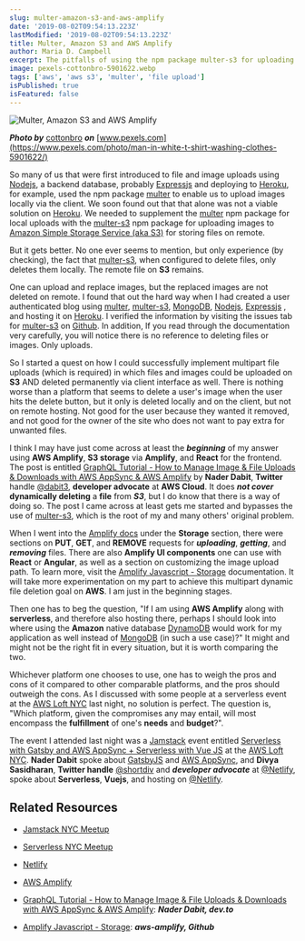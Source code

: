 ```yaml
---
slug: multer-amazon-s3-and-aws-amplify
date: '2019-08-02T09:54:13.223Z'
lastModified: '2019-08-02T09:54:13.223Z'
title: Multer, Amazon S3 and AWS Amplify
author: Maria D. Campbell
excerpt: The pitfalls of using the npm package multer-s3 for uploading files onto Amazon Simple Storage Service (aka S3) and what might be viable alternatives.
image: pexels-cottonbro-5901622.webp
tags: ['aws', 'aws s3', 'multer', 'file upload']
isPublished: true
isFeatured: false
---
```


![Multer, Amazon S3 and AWS Amplify](pexels-cottonbro-5901622.webp)

***Photo by*** [cottonbro](https://www.pexels.com/@cottonbro/) ***on*** [www.pexels.com](https://www.pexels.com/photo/man-in-white-t-shirt-washing-clothes-5901622/)

So many of us that were first introduced to file and image uploads using
[Nodejs](https://nodejs.org/en/), a backend database, probably [Expressjs](https://expressjs.com/) and deploying to [Heroku](https://www.heroku.com/), for example, used the npm package [multer](https://www.npmjs.com/package/multer) to enable us to upload images locally via the client. We soon found out that that alone was not a viable solution on [Heroku](https://www.heroku.com/). We needed to supplement the [multer](https://www.npmjs.com/package/multer) npm package for local uploads with the [multer-s3](https://www.npmjs.com/package/multer-s3) npm package for
uploading images to [Amazon Simple Storage Service (aka S3)](https://aws.amazon.com/s3/) for storing files on remote.

But it gets better. No one ever seems to mention, but only experience (by
checking), the fact that [multer-s3](https://www.npmjs.com/package/multer-s3), when configured to delete files, only deletes them locally. The remote file on **S3** remains.

One can upload and replace images, but the replaced images are not deleted on remote. I found that out the hard way when I had created a user authenticated blog using [multer](https://www.npmjs.com/package/multer),
[multer-s3](https://www.npmjs.com/package/multer-s3), [MongoDB](https://www.mongodb.com/), [Nodejs](https://nodejs.org/en/), [Expressjs](https://expressjs.com/) , and hosting it on [Heroku](https://www.heroku.com/). I verified the information by visiting the issues tab for [multer-s3](https://www.npmjs.com/package/multer-s3) on [Github](https://github.com/). In addition, If you read through the documentation very carefully, you will notice there is no reference to deleting files or images. Only uploads.

So I started a quest on how I could successfully implement multipart file
uploads (which is required) in which files and images could be uploaded on
**S3** AND deleted permanently via client interface as well. There is nothing worse than a platform that seems to delete a user's image when the user hits the delete button, but it only is deleted locally and on the client, but not on remote hosting. Not good for the user because they wanted it removed, and not good for the owner of the site who does not want to pay extra for unwanted files.

I think I may have just come across at least the **_beginning_** of my answer using **AWS Amplify**, **S3 storage** via **Amplify**, and **React** for the frontend. The post is entitled [GraphQL Tutorial - How to Manage Image & File Uploads & Downloads with AWS AppSync & AWS Amplify](https://dev.to/dabit3/graphql-tutorial-how-to-manage-image-file-uploads-downloads-with-aws-appsync-aws-amplify-hga) by **Nader Dabit**, **Twitter** handle [@dabit3](https://twitter.com/dabit3), **developer advocate** at **AWS Cloud**. It does **_not cover_** **dynamically deleting** a **file** from **_S3_**, but I do know that there is a way of doing so. The post I came across at least gets me started and bypasses the use of [multer-s3](https://www.npmjs.com/package/multer-s3), which is the root of my and many others' original problem.

When I went into the [Amplify docs](https://amplify.aws/community/) under the **Storage** section, there were sections on **PUT**, **GET**, and **REMOVE** requests for **_uploading_**, **_getting_**, and **_removing_** files. There are also **Amplify UI components** one can use with **React** or **Angular**, as well as a section on customizing the image upload path. To learn more, visit the [Amplify Javascript - Storage](https://aws-amplify.github.io/docs/js/storage) documentation. It will take more experimentation on my part to achieve this multipart dynamic file deletion goal on **AWS**. I am just in the beginning stages.

Then one has to beg the question, "If I am using **AWS Amplify** along with
**serverless**, and therefore also hosting there, perhaps I should look into
where using the **Amazon** native database [DynamoDB](https://aws.amazon.com/dynamodb/) would work for my application as well instead of [MongoDB](https://www.mongodb.com/) (in such a use case)?" It might and might not be the right fit in every situation, but it is worth comparing the two.

Whichever platform one chooses to use, one has to weigh the pros and cons of it compared to other comparable platforms, and the pros should outweigh the cons. As I discussed with some people at a serverless event at the
[AWS Loft NYC](https://aws.amazon.com/start-ups/loft/ny-loft/) last night, no solution is perfect. The question is, "Which platform, given the compromises any may entail, will most encompass the **fulfillment** of one's **needs** and **budget**?".

The event I attended last night was a [Jamstack](https://jamstack.org/) event entitled [Serverless with Gatsby and AWS AppSync + Serverless with Vue JS](https://www.meetup.com/JAMstack-nyc/events/261268213/)
at the [AWS Loft NYC](https://aws.amazon.com/start-ups/loft/ny-loft/). **Nader Dabit** spoke about [GatsbyJS](gatsbyjs.org/) and
[AWS AppSync](https://aws.amazon.com/appsync/), and **Divya Sasidharan**,
**Twitter handle** [@shortdiv](https://twitter.com/shortdiv) and **_developer advocate_** at [@Netlify](https://twitter.com/Netlify), spoke about **Serverless**, **Vuejs**, and hosting on [@Netlify](https://twitter.com/Netlify).

## Related Resources

-   [Jamstack NYC Meetup](https://www.meetup.com/JAMstack-nyc/)

-   [Serverless NYC Meetup](https://www.meetup.com/Serverless-NYC/)

-   [Netlify](https://www.netlify.com/)

-   [AWS Amplify](https://aws-amplify.github.io/docs/js/start)

-   [GraphQL Tutorial - How to Manage Image & File Uploads & Downloads with AWS AppSync & AWS Amplify](https://dev.to/dabit3/graphql-tutorial-how-to-manage-image-file-uploads-downloads-with-aws-appsync-aws-amplify-hga): ***Nader Dabit, dev.to***

-   [Amplify Javascript - Storage](https://aws-amplify.github.io/docs/js/storage): ***aws-amplify, Github***
